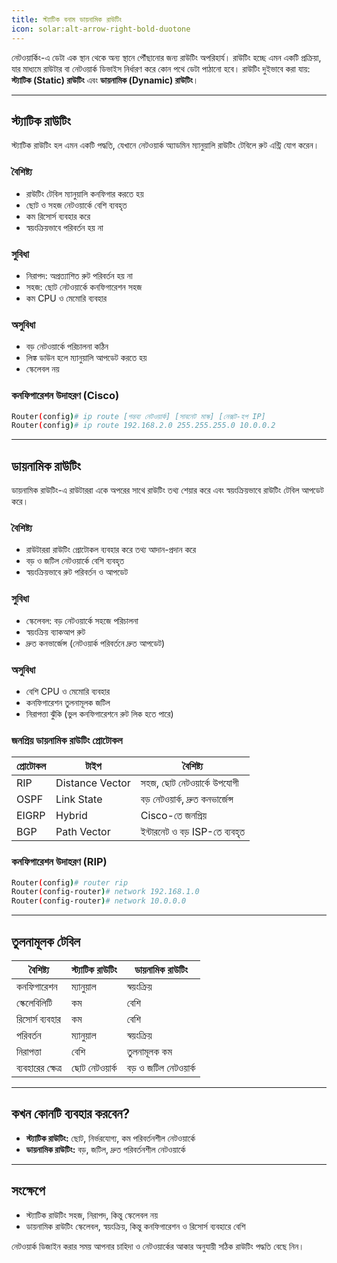 ```yaml
---
title: স্ট্যাটিক বনাম ডায়নামিক রাউটিং
icon: solar:alt-arrow-right-bold-duotone
---
```


নেটওয়ার্কিং-এ ডেটা এক স্থান থেকে অন্য স্থানে পৌঁছানোর জন্য রাউটিং অপরিহার্য। রাউটিং হচ্ছে এমন একটি প্রক্রিয়া, যার মাধ্যমে রাউটার বা নেটওয়ার্ক ডিভাইস নির্ধারণ করে কোন পথে ডেটা পাঠানো হবে। রাউটিং দুইভাবে করা যায়: **স্ট্যাটিক (Static) রাউটিং** এবং **ডায়নামিক (Dynamic) রাউটিং**।

---

## স্ট্যাটিক রাউটিং

স্ট্যাটিক রাউটিং হল এমন একটি পদ্ধতি, যেখানে নেটওয়ার্ক অ্যাডমিন ম্যানুয়ালি রাউটিং টেবিলে রুট এন্ট্রি যোগ করেন।

### বৈশিষ্ট্য
- রাউটিং টেবিল ম্যানুয়ালি কনফিগার করতে হয়
- ছোট ও সহজ নেটওয়ার্কে বেশি ব্যবহৃত
- কম রিসোর্স ব্যবহার করে
- স্বয়ংক্রিয়ভাবে পরিবর্তন হয় না

### সুবিধা
- নিরাপদ: অপ্রত্যাশিত রুট পরিবর্তন হয় না
- সহজ: ছোট নেটওয়ার্কে কনফিগারেশন সহজ
- কম CPU ও মেমোরি ব্যবহার

### অসুবিধা
- বড় নেটওয়ার্কে পরিচালনা কঠিন
- লিঙ্ক ডাউন হলে ম্যানুয়ালি আপডেট করতে হয়
- স্কেলেবল নয়

### কনফিগারেশন উদাহরণ (Cisco)
```bash
Router(config)# ip route [গন্তব্য নেটওয়ার্ক] [সাবনেট মাস্ক] [নেক্সট-হপ IP]
Router(config)# ip route 192.168.2.0 255.255.255.0 10.0.0.2
```

---

## ডায়নামিক রাউটিং

ডায়নামিক রাউটিং-এ রাউটাররা একে অপরের সাথে রাউটিং তথ্য শেয়ার করে এবং স্বয়ংক্রিয়ভাবে রাউটিং টেবিল আপডেট করে।

### বৈশিষ্ট্য
- রাউটাররা রাউটিং প্রোটোকল ব্যবহার করে তথ্য আদান-প্রদান করে
- বড় ও জটিল নেটওয়ার্কে বেশি ব্যবহৃত
- স্বয়ংক্রিয়ভাবে রুট পরিবর্তন ও আপডেট

### সুবিধা
- স্কেলেবল: বড় নেটওয়ার্কে সহজে পরিচালনা
- স্বয়ংক্রিয় ব্যাকআপ রুট
- দ্রুত কনভার্জেন্স (নেটওয়ার্ক পরিবর্তনে দ্রুত আপডেট)

### অসুবিধা
- বেশি CPU ও মেমোরি ব্যবহার
- কনফিগারেশন তুলনামূলক জটিল
- নিরাপত্তা ঝুঁকি (ভুল কনফিগারেশনে রুট লিক হতে পারে)

### জনপ্রিয় ডায়নামিক রাউটিং প্রোটোকল
| প্রোটোকল | টাইপ | বৈশিষ্ট্য |
|----------|------|-----------|
| RIP      | Distance Vector | সহজ, ছোট নেটওয়ার্কে উপযোগী |
| OSPF     | Link State     | বড় নেটওয়ার্ক, দ্রুত কনভার্জেন্স |
| EIGRP    | Hybrid         | Cisco-তে জনপ্রিয় |
| BGP      | Path Vector    | ইন্টারনেট ও বড় ISP-তে ব্যবহৃত |

### কনফিগারেশন উদাহরণ (RIP)
```bash
Router(config)# router rip
Router(config-router)# network 192.168.1.0
Router(config-router)# network 10.0.0.0
```

---

## তুলনামূলক টেবিল

| বৈশিষ্ট্য         | স্ট্যাটিক রাউটিং         | ডায়নামিক রাউটিং         |
|-------------------|--------------------------|--------------------------|
| কনফিগারেশন       | ম্যানুয়াল               | স্বয়ংক্রিয়              |
| স্কেলেবিলিটি      | কম                       | বেশি                     |
| রিসোর্স ব্যবহার   | কম                       | বেশি                     |
| পরিবর্তন          | ম্যানুয়াল               | স্বয়ংক্রিয়              |
| নিরাপত্তা         | বেশি                     | তুলনামূলক কম            |
| ব্যবহারের ক্ষেত্র  | ছোট নেটওয়ার্ক           | বড় ও জটিল নেটওয়ার্ক     |

---

## কখন কোনটি ব্যবহার করবেন?
- **স্ট্যাটিক রাউটিং:** ছোট, নির্ভরযোগ্য, কম পরিবর্তনশীল নেটওয়ার্কে
- **ডায়নামিক রাউটিং:** বড়, জটিল, দ্রুত পরিবর্তনশীল নেটওয়ার্কে

---

## সংক্ষেপে
- স্ট্যাটিক রাউটিং সহজ, নিরাপদ, কিন্তু স্কেলেবল নয়
- ডায়নামিক রাউটিং স্কেলেবল, স্বয়ংক্রিয়, কিন্তু কনফিগারেশন ও রিসোর্স ব্যবহারে বেশি

নেটওয়ার্ক ডিজাইন করার সময় আপনার চাহিদা ও নেটওয়ার্কের আকার অনুযায়ী সঠিক রাউটিং পদ্ধতি বেছে নিন।
